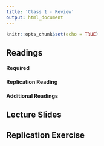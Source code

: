 ```yaml
---
title: 'Class 1 - Review'
output: html_document
---
```


```r
knitr::opts_chunk$set(echo = TRUE)
```

## Readings
#### Required

#### Replication Reading

#### Additional Readings


## Lecture Slides

## Replication Exercise

